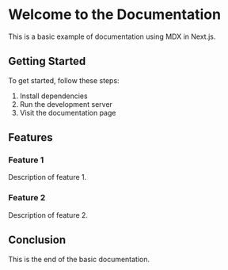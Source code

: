 # Welcome to the Documentation

This is a basic example of documentation using MDX in Next.js.

## Getting Started

To get started, follow these steps:

1. Install dependencies
2. Run the development server
3. Visit the documentation page

## Features

### Feature 1

Description of feature 1.

### Feature 2

Description of feature 2.

## Conclusion

This is the end of the basic documentation.
